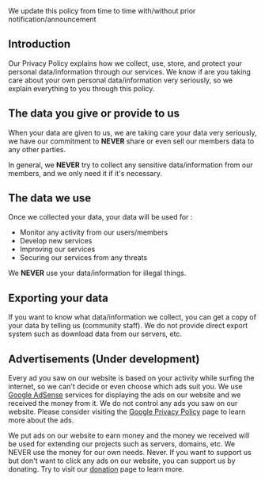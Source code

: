 
<Callout type="info" emoji="ℹ️">
    We update this policy from time to time with/without prior notification/announcement
</Callout>

## Introduction
Our Privacy Policy explains how we collect, use, store, and protect your personal data/information through our services. We know if are you taking care about your own personal data/information very seriously, so we explain everything to you through this policy.

## The data you give or provide to us
When your data are given to us, we are taking care your data very seriously, we have our commitment to **NEVER** share or even sell our members data to any other parties. 

In general, we **NEVER** try to collect any sensitive data/information from our members, and we only need it if it's necessary.

## The data we use
Once we collected your data, your data will be used for :
- Monitor any activity from our users/members
- Develop new services
- Improving our services
- Securing our services from any threats

We **NEVER** use your data/information for illegal things.

## Exporting your data
If you want to know what data/information we collect, you can get a copy of your data by telling us (community staff). We do not provide direct export system such as download data from our servers, etc.

## Advertisements (Under development)
Every ad you saw on our website is based on your activity while surfing the internet, so we can't decide or even choose which ads suit you. We use [Google AdSense](https://adsense.google.com/start/) services for displaying the ads on our website and we received the money from it.
We do not control any ads you saw on our website. Please consider visiting the [Google Privacy Policy](https://policies.google.com/policy) page to learn more about the ads.

We put ads on our website to earn money and the money we received will be used for extending our projects such as servers, domains, etc. We NEVER use the money for our own needs. Never.
If you want to support us but don't want to click any ads on our website, you can support us by donating. Try to visit our [donation](/support) page to learn more.
